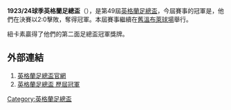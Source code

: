 '''1923/24球季英格蘭足總盃'''（{{lang-en|FA Cup}}），是第49屆[[英格蘭足總盃|英格蘭足總盃]]，今屆賽事的冠軍是{{fc|紐卡素}}，他們在決賽以2:0擊敗{{fc|阿士東維拉}}，奪得冠軍。本屆賽事繼續在[[舊溫布萊球場|舊溫布萊球場]]舉行。

紐卡素贏得了他們的第二面足總盃冠軍獎牌。

==外部連結==
#[http://www.thefa.com/thefacup 英格蘭足總盃官網]{{Webarchive|url=https://wayback.archive-it.org/all/20120424194609/http://www.thefa.com/TheFACup |date=2012-04-24 }}
#[http://www.worldfootball.net/winner/eng-fa-cup/ 英格蘭足總盃 歷屆冠軍]{{Wayback|url=http://www.worldfootball.net/winner/eng-fa-cup/ |date=20190102002248 }}

{{英格兰足总杯}}

[[Category:英格蘭足總盃|Category:英格蘭足總盃]]


{{soccer-stub}}